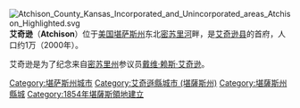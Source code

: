 {{expand|time=2016-04-22T04:35:37+00:00}}
[[File:Atchison_County_Kansas_Incorporated_and_Unincorporated_areas_Atchison_Highlighted.svg|right]]
'''艾奇逊'''（'''Atchison'''）位于[[美国|美国]][[堪萨斯州|堪萨斯州]]东北[[密苏里河|密苏里河]]畔，是[[艾奇逊县_(堪萨斯州)|艾奇逊县]]的首府，人口约1万（2000年）。

艾奇逊是为了纪念来自[[密苏里州|密苏里州]]参议员[[戴维·赖斯·艾奇逊|戴维·赖斯·艾奇逊]]。

{{艾奇遜縣 (堪薩斯州)}}
{{Authority control}}
{{AtchisonCountyKS-geo-stub}}

{{DEFAULTSORT:Atchison}}
[[Category:堪萨斯州城市|Category:堪萨斯州城市]]
[[Category:艾奇遜縣城市_(堪薩斯州)|Category:艾奇遜縣城市 (堪薩斯州)]]
[[Category:堪薩斯州縣城|Category:堪薩斯州縣城]]
[[Category:1854年堪薩斯領地建立|Category:1854年堪薩斯領地建立]]
